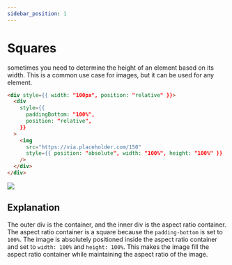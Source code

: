 ```yaml
---
sidebar_position: 1
---
```


# Squares

sometimes you need to determine the height of an element based on its width. This is a common use case for images, but it can be used for any element.

```html
<div style={{ width: "100px", position: "relative" }}>
  <div
    style={{
      paddingBottom: "100%",
      position: "relative",
    }}
  >
    <img
      src="https://via.placeholder.com/150"
      style={{ position: "absolute", width: "100%", height: "100%" }}
    />
  </div>
</div>
```

<div style={{ width: "100px", position: "relative" }}>
  <div
    style={{
      paddingBottom: "100%",
      position: "relative",
    }}
  >
    <img
      src="https://via.placeholder.com/150"
      style={{ position: "absolute", width: "100%", height: "100%" }}
    />
  </div>
</div>

## Explanation

The outer div is the container, and the inner div is the aspect ratio container. The aspect ratio container is a square because the `padding-bottom` is set to `100%`. The image is absolutely positioned inside the aspect ratio container and set to `width: 100%` and `height: 100%`. This makes the image fill the aspect ratio container while maintaining the aspect ratio of the image.
